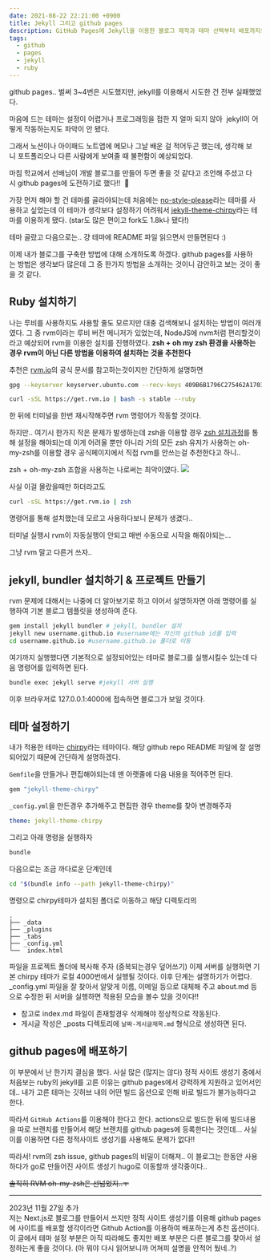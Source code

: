 ```yaml
---
date: 2021-08-22 22:21:00 +0900
title: Jekyll 그리고 github pages
description: GitHub Pages에 Jekyll을 이용한 블로그 제작과 테마 선택부터 배포까지의 과정 기록
tags:
  - github
  - pages
  - jekyll
  - ruby
---
```


github pages.. 벌써 3~4번은 시도했지만, jekyll를 이용해서 시도한 건 전부 실패했었다.

마음에 드는 테마는 설정이 어렵거나 프로그래밍을 접한 지 얼마 되지 않아  jekyll이 어떻게 작동하는지도 파악이 안 됐다.

그래서 노션이나 아이패드 노트앱에 메모나 그날 배운 걸 적어두곤 했는데, 생각해 보니 포트폴리오나 다른 사람에게 보여줄 때 불편함이 예상되었다.

마침 학교에서 선배님이 개발 블로그를 만들어 두면 좋을 것 같다고 조언해 주셨고 다시 github pages에 도전하기로 했다!!  🙌

가장 먼저 해야 할 건 테마를 골라야되는데 처음에는 [no-style-please](https://github.com/riggraz/no-style-please)라는 테마를 사용하고 싶었는데 이 테마가 생각보다 설정하기 어려워서 [jekyll-theme-chirpy](https://github.com/cotes2020/jekyll-theme-chirpy)라는 테마를 이용하게 됐다. (star도 많은 편이고 fork도 1.8k나 됐다!)

테마 골랐고 다음으로는.. 걍 테마에 README 파일 읽으면서 만들면된다 :)

이제 내가 블로그를 구축한 방법에 대해 소개하도록 하겠다. github pages를 사용하는 방법은 생각보다 많은데 그 중 한가지 방법을 소개하는 것이니 감안하고 보는 것이 좋을 것 같다.

## Ruby 설치하기

나는 루비를 사용하지도 사용할 줄도 모르지만 대충 검색해보니 설치하는 방법이 여러개였다.
그 중 rvm이라는 루비 버전 메니저가 있었는데, NodeJS에 nvm처럼 편리할것이라고 예상되어 rvm을 이용한 설치를 진행하였다.
**zsh + oh my zsh 환경을 사용하는 경우 rvm이 아닌 다른 방법을 이용하여 설치하는 것을 추천한다**

추천은 [rvm.io](https://rvm.io/rvm/install)의 공식 문서를 참고하는것이지만 간단하게 설명하면

```bash
gpg --keyserver keyserver.ubuntu.com --recv-keys 409B6B1796C275462A1703113804BB82D39DC0E3 7D2BAF1CF37B13E2069D6956105BD0E739499BDB
```

```bash
curl -sSL https://get.rvm.io | bash -s stable --ruby
```

한 뒤에 터미널을 한번 재시작해주면 rvm 명령어가 작동할 것이다.

하지만.. 여기시 한가지 작은 문제가 발생하는데 zsh을 이용할 경우 [zsh 설치과정](https://rvm.io/integration/zsh)를 통해 설정을 해야되는데 이게 어려울 뿐만 아니라 거의 모든 zsh 유저가 사용하는 oh-my-zsh를 이용할 경우 공식페이지에서 직접 rvm를 안쓰는걸 추천한다고 하니..

zsh + oh-my-zsh 조합을 사용하는 나로써는 최악이였다.
[![](./assets/zsh+ohmyzsh-bug.png)](https://rvm.io/integration/zsh)

사실 이걸 몰랐을때만 하더라고도

```bash
curl -sSL https://get.rvm.io | zsh
```

명령어를 통해 설치했는데 모르고 사용하다보니 문제가 생겼다..

터미널 실행시 rvm이 자동실행이 안되고 매번 수동으로 시작을 해줘야되는...

그냥 rvm 말고 다른거 쓰자..

## jekyll, bundler 설치하기 & 프로젝트 만들기

rvm 문제에 대해서는 나중에 더 알아보기로 하고 이어서 설명하자면 아래 명령어를 실행하여 기본 블로그 템플릿을 생성하여 준다.

```bash
gem install jekyll bundler # jekyll, bundler 설치
jekyll new username.github.io #username에는 자신의 github id를 입력
cd username.github.io #username.github.io 폴더로 이동
```

여기까지 실행했다면 기본적으로 설정되어있는 테마로 블로그를 실행시킬수 있는데 다음 명령어를 입력하면 된다.

```bash
bundle exec jekyll serve #jekyll 서버 실행
```

이후 브라우저로 127.0.0.1:4000에 접속하면 블로그가 보일 것이다.

## 테마 설정하기

내가 적용한 테마는 [chirpy](https://github.com/cotes2020/jekyll-theme-chirpy)라는 테마이다.
해당 github repo README 파일에 잘 설명되어있기 때문에 간단하게 설명하겠다.

`Gemfile`을 만들거나 편집해야되는데 맨 아랫줄에 다음 내용을 적어주면 된다.

```sh
gem "jekyll-theme-chirpy"
```

`_config.yml`을 만든경우 추가해주고 편집한 경우 theme를 찾아 변경해주자

```yml
theme: jekyll-theme-chirpy
```

그리고 아래 명령을 실행하자

```bash
bundle
```

다음으로는 조금 까다로운 단계인데

```bash
cd "$(bundle info --path jekyll-theme-chirpy)"
```

명령으로 chirpy테마가 설치된 폴더로 이동하고 해당 디렉토리의

```
.
├── _data
├── _plugins
├── _tabs
├── _config.yml
└──  index.html
```

파일을 프로젝트 폴더에 복사해 주자 (중복되는경우 덮어쓰기)
이제 서버를 실행하면 기본 chirpy 테마가 로컬 4000번에서 실행될 것이다.
이후 단계는 설명하기가 어렵다.
\_config.yml 파일을 잘 찾아서 알맞게 이름, 이메일 등으로 대체해 주고 about.md 등으로 수정한 뒤 서버을 실행하면 적용된 모습을 볼수 있을 것이다!!

- 참고로 index.md 파일이 존재할경우 삭제해야 정상적으로 작동된다.
- 게시글 작성은 \_posts 디렉토리에 `날짜-게시글재목.md` 형식으로 생성하면 된다.

## github pages에 배포하기

이 부분에서 난 한가지 결심을 했다.
사실 많은 (많지는 않다) 정적 사이트 생성기 중에서 처음보는 ruby의 jekyll를 고른 이유는 github pages에서 강력하게 지원하고 있어서인데.. 내가 고른 테마는 깃허브 내의 어떤 빌드 옵션으로 인해 바로 빌드가 불가능하다고 한다.

따라서 `GitHub Actions`를 이용해야 한다고 한다.
actions으로 빌드한 뒤에 빌드내용을 따로 브랜치를 만들어서 해당 브랜치를 github pages에 등록한다는 것인데...
사실 이를 이용하면 다른 정적사이트 생성기를 사용해도 문제가 없다!!

따라서! rvm의 zsh issue, github pages의 비밀이 더해져.. 이 블로그는 한동안 사용하다가 go로 만들어진 사이트 생성기 hugo로 이동할까 생각중이다..

~~솔직히 RVM oh-my-zsh은 선넘었지..ㅜ~~

---

2023년 11월 27일 추가  
저는 Next.js로 블로그를 만들어서 쓰지만 정적 사이트 생성기를 이용해 github pages에 사이트를 배포할 생각이라면 Github Action를 이용하여 배포하는게 추천 옵션이다. 이 글에서 테마 설정 부분은 아직 따라해도 좋지만 배포 부분은 다른 블로그를 찾아서 설정하는게 좋을 것이다. (아 뭐야 다시 읽어보니까 어쳐피 설명을 안적어 뒀네..?)
